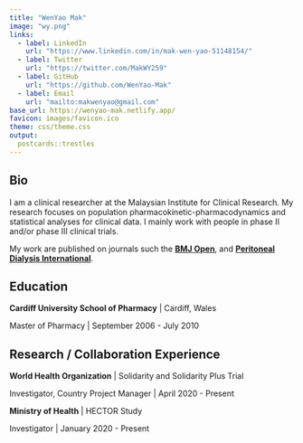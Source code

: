 ```yaml
---
title: "WenYao Mak"
image: "wy.png"
links:
  - label: LinkedIn
    url: "https://www.linkedin.com/in/mak-wen-yao-51148154/"
  - label: Twitter
    url: "https://twitter.com/MakWY259"
  - label: GitHub
    url: "https://github.com/WenYao-Mak"
  - label: Email
    url: "mailto:makwenyao@gmail.com"
base_url: https://wenyao-mak.netlify.app/
favicon: images/favicon.ico
theme: css/theme.css
output:
  postcards::trestles
---
```

 
## Bio

I am a clinical researcher at the Malaysian Institute for Clinical Research. My research focuses on population pharmacokinetic-pharmacodynamics and statistical analyses for clinical data. I mainly work with people in phase II and/or phase III clinical trials. 

My work are published on journals such the [**BMJ Open**](https://bmjopen.bmj.com/content/9/3/e024589), and [**Peritoneal Dialysis International**](https://journals.sagepub.com/doi/abs/10.1177/0896860821993954).  


## Education

**Cardiff University School of Pharmacy** | Cardiff, Wales

Master of Pharmacy | September 2006 - July 2010


## Research / Collaboration Experience

**World Health Organization** | Solidarity and Solidarity Plus Trial  

Investigator, Country Project Manager | April 2020 - Present

**Ministry of Health** | HECTOR Study 

Investigator | January 2020 - Present